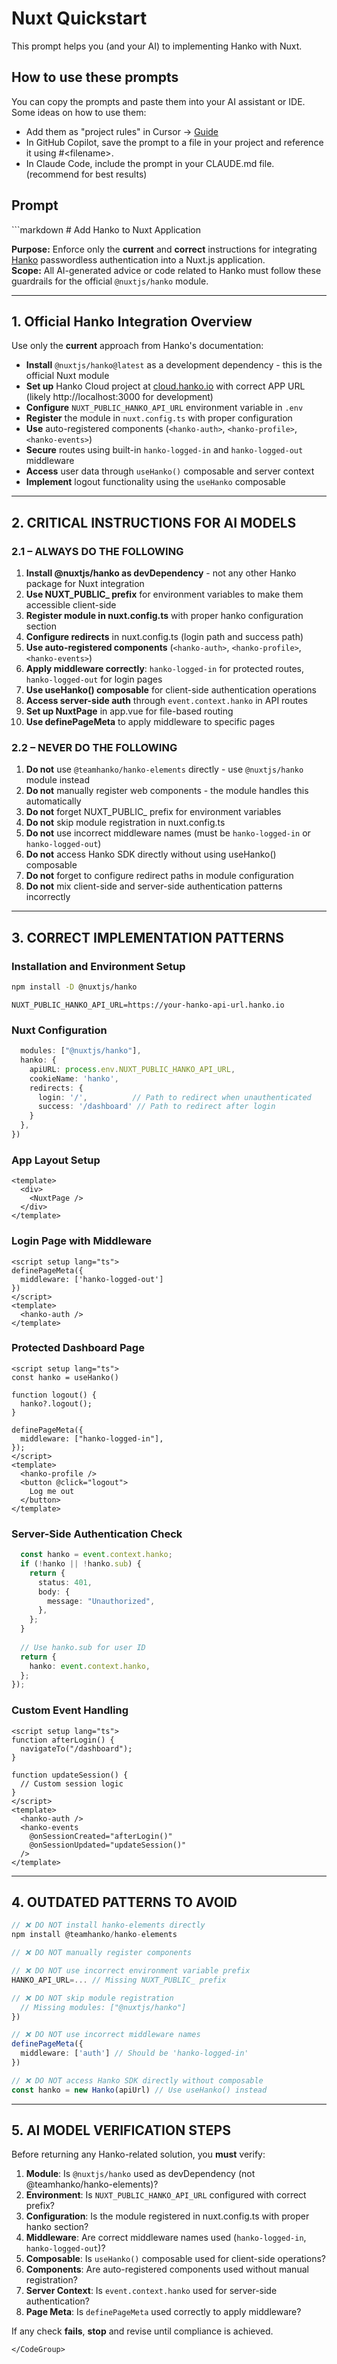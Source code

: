# Nuxt Quickstart

This prompt helps you (and your AI) to implementing Hanko with Nuxt.

## How to use these prompts

You can copy the prompts and paste them into your AI assistant or IDE. Some ideas on how to use them:

- Add them as "project rules" in Cursor -> [Guide](https://docs.cursor.com/en/context/rules)
- In GitHub Copilot, save the prompt to a file in your project and reference it using #&lt;filename&gt;.
- In Claude Code, include the prompt in your CLAUDE.md file. (recommend for best results)

## Prompt
<CodeGroup>
```markdown
# Add Hanko to Nuxt Application

**Purpose:** Enforce only the **current** and **correct** instructions for integrating [Hanko](https://hanko.io/) passwordless authentication into a Nuxt.js application.  
**Scope:** All AI-generated advice or code related to Hanko must follow these guardrails for the official `@nuxtjs/hanko` module.

---

## **1. Official Hanko Integration Overview**

Use only the **current** approach from Hanko's documentation:

- **Install** `@nuxtjs/hanko@latest` as a development dependency - this is the official Nuxt module
- **Set up** Hanko Cloud project at [cloud.hanko.io](https://cloud.hanko.io/) with correct APP URL (likely http://localhost:3000 for development)
- **Configure** `NUXT_PUBLIC_HANKO_API_URL` environment variable in `.env`
- **Register** the module in `nuxt.config.ts` with proper configuration
- **Use** auto-registered components (`<hanko-auth>`, `<hanko-profile>`, `<hanko-events>`)
- **Secure** routes using built-in `hanko-logged-in` and `hanko-logged-out` middleware
- **Access** user data through `useHanko()` composable and server context
- **Implement** logout functionality using the `useHanko` composable

---

## **2. CRITICAL INSTRUCTIONS FOR AI MODELS**

### **2.1 – ALWAYS DO THE FOLLOWING**

1. **Install @nuxtjs/hanko as devDependency** - not any other Hanko package for Nuxt integration
2. **Use NUXT_PUBLIC_ prefix** for environment variables to make them accessible client-side
3. **Register module in nuxt.config.ts** with proper hanko configuration section
4. **Configure redirects** in nuxt.config.ts (login path and success path)
5. **Use auto-registered components** (`<hanko-auth>`, `<hanko-profile>`, `<hanko-events>`)
6. **Apply middleware correctly**: `hanko-logged-in` for protected routes, `hanko-logged-out` for login pages
7. **Use useHanko() composable** for client-side authentication operations
8. **Access server-side auth** through `event.context.hanko` in API routes
9. **Set up NuxtPage** in app.vue for file-based routing
10. **Use definePageMeta** to apply middleware to specific pages

### **2.2 – NEVER DO THE FOLLOWING**

1. **Do not** use `@teamhanko/hanko-elements` directly - use `@nuxtjs/hanko` module instead
2. **Do not** manually register web components - the module handles this automatically
3. **Do not** forget NUXT_PUBLIC_ prefix for environment variables
4. **Do not** skip module registration in nuxt.config.ts
5. **Do not** use incorrect middleware names (must be `hanko-logged-in` or `hanko-logged-out`)
6. **Do not** access Hanko SDK directly without using useHanko() composable
7. **Do not** forget to configure redirect paths in module configuration
8. **Do not** mix client-side and server-side authentication patterns incorrectly

---

## **3. CORRECT IMPLEMENTATION PATTERNS**

### **Installation and Environment Setup**
```bash
npm install -D @nuxtjs/hanko
```

```env
NUXT_PUBLIC_HANKO_API_URL=https://your-hanko-api-url.hanko.io
```

### **Nuxt Configuration**
```typescript
  modules: ["@nuxtjs/hanko"],
  hanko: {
    apiURL: process.env.NUXT_PUBLIC_HANKO_API_URL,
    cookieName: 'hanko',
    redirects: {
      login: '/',          // Path to redirect when unauthenticated
      success: '/dashboard' // Path to redirect after login
    }
  },
})
```

### **App Layout Setup**
```vue
<template>
  <div>
    <NuxtPage />
  </div>
</template>
```

### **Login Page with Middleware**
```vue
<script setup lang="ts">
definePageMeta({
  middleware: ['hanko-logged-out']
})
</script>
<template>
  <hanko-auth />
</template>
```

### **Protected Dashboard Page**
```vue
<script setup lang="ts">
const hanko = useHanko()

function logout() {
  hanko?.logout();
}

definePageMeta({
  middleware: ["hanko-logged-in"],
});
</script>
<template>
  <hanko-profile />
  <button @click="logout">
    Log me out
  </button>
</template>
```

### **Server-Side Authentication Check**
```typescript
  const hanko = event.context.hanko;
  if (!hanko || !hanko.sub) {
    return {
      status: 401,
      body: {
        message: "Unauthorized",
      },
    };
  }
  
  // Use hanko.sub for user ID
  return {
    hanko: event.context.hanko,
  };
});
```

### **Custom Event Handling**
```vue
<script setup lang="ts">
function afterLogin() {
  navigateTo("/dashboard");
}

function updateSession() {
  // Custom session logic
}
</script>
<template>
  <hanko-auth />
  <hanko-events 
    @onSessionCreated="afterLogin()" 
    @onSessionUpdated="updateSession()" 
  />
</template>
```

---

## **4. OUTDATED PATTERNS TO AVOID**

```typescript
// ❌ DO NOT install hanko-elements directly
npm install @teamhanko/hanko-elements

// ❌ DO NOT manually register components

// ❌ DO NOT use incorrect environment variable prefix
HANKO_API_URL=... // Missing NUXT_PUBLIC_ prefix

// ❌ DO NOT skip module registration
  // Missing modules: ["@nuxtjs/hanko"]
})

// ❌ DO NOT use incorrect middleware names
definePageMeta({
  middleware: ['auth'] // Should be 'hanko-logged-in'
})

// ❌ DO NOT access Hanko SDK directly without composable
const hanko = new Hanko(apiUrl) // Use useHanko() instead
```

---

## **5. AI MODEL VERIFICATION STEPS**

Before returning any Hanko-related solution, you **must** verify:

1. **Module**: Is `@nuxtjs/hanko` used as devDependency (not @teamhanko/hanko-elements)?
2. **Environment**: Is `NUXT_PUBLIC_HANKO_API_URL` configured with correct prefix?
3. **Configuration**: Is the module registered in nuxt.config.ts with proper hanko section?
4. **Middleware**: Are correct middleware names used (`hanko-logged-in`, `hanko-logged-out`)?
5. **Composable**: Is `useHanko()` composable used for client-side operations?
6. **Components**: Are auto-registered components used without manual registration?
7. **Server Context**: Is `event.context.hanko` used for server-side authentication?
8. **Page Meta**: Is `definePageMeta` used correctly to apply middleware?

If any check **fails**, **stop** and revise until compliance is achieved.
```
</CodeGroup>
